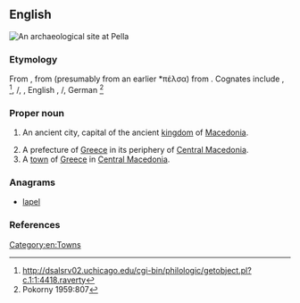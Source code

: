 {{also|pella}}
==English==
[[File:Pella House atrium.jpg|right|thumb|An archaeological site at Pella]]
{{wikipedia}}
===Etymology===
From {{etyl|grc|en}} {{term|Πέλλα|lang=grc}}, from {{etyl|grc|en}} {{term|πέλλα|lang=grc}} (presumably from an earlier *πέλσα) from {{etyl|ine-pro|en}} {{m|ine-pro|*pels-||stone}}. Cognates include {{etyl|ga|-}} {{m|ga|aill|boulder, cliff}}, {{etyl|ps|-}} {{m|ps|پرښه|tr=parša||rock, rocky ledge}}<ref>http://dsalsrv02.uchicago.edu/cgi-bin/philologic/getobject.pl?c.1:1:4418.raverty</ref>{{attention|ps}}, {{etyl|sa|-}} {{m|sa|पाषाण}}/{{m|sa|पाषी||stone}}, {{etyl|gem-pro|-}} {{m|gem-pro|*falisaz}}, English {{m|en|fell||rocky ridge}}, {{etyl|non|-}} {{m|non|fell}}/{{m|non|fjall||mountain}}, German {{m|de|Fels||rock, cliff}}<ref>Pokorny 1959:807</ref>

===Proper noun===
{{en-proper noun}}

# {{context|historical|lang=en}} An ancient city, capital of the ancient [[kingdom]] of [[Macedonia]].
# A prefecture of [[Greece]] in its periphery of [[Central Macedonia]].
# A [[town]] of [[Greece]] in [[Central Macedonia]].

===Anagrams===
* [[lapel#English|lapel]]

===References===
<references/>

[[Category:en:Towns]]